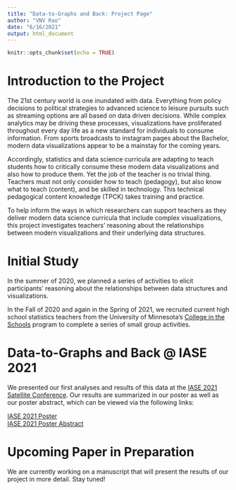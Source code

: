 ```yaml
---
title: "Data-to-Graphs and Back: Project Page"
author: "VNV Rao"
date: "6/16/2021"
output: html_document
---
```


```r
knitr::opts_chunk$set(echo = TRUE)
```

# Introduction to the Project

The 21st century world is one inundated with data. Everything from policy decisions to political strategies to advanced science to leisure pursuits such as streaming options are all based on data driven decisions. While complex analytics may be driving these processes, visualizations have proliferated throughout every day life as a new standard for individuals to consume information. From sports broadcasts to instagram pages about the Bachelor, modern data visualizations appear to be a mainstay for the coming years. 

Accordingly, statistics and data science curricula are adapting to teach students how to critically consume these modern data visualizations and also how to produce them. Yet the job of the teacher is no trivial thing. Teachers must not only consider how to teach (pedagogy), but also know what to teach (content), and be skilled in technology. This technical pedagogical content knowledge (TPCK) takes training and practice. 

To help inform the ways in which researchers can support teachers as they deliver modern data science curricula that include complex visualizations, this project investigates teachers' reasoning about the relationships between modern visualizations and their underlying data structures. 

# Initial Study

In the summer of 2020, we planned a series of activities to elicit participants' reasoning about the relationships between data structures and visualizations.

In the Fall of 2020 and again in the Spring of 2021, we recruited current high school statistics teachers from the University of Minnesota's [College in the Schools](https://ccaps.umn.edu/college-in-the-schools) program to complete a series of small group activities.

# Data-to-Graphs and Back @ IASE 2021

We presented our first analyses and results of this data at the [IASE 2021 Satellite Conference](https://iase-web.org/conference/satellite21/). Our results are summarized in our poster as well as our poster abstract, which can be viewed via the following links: 

[IASE 2021 Poster](https://github.com/RaoVNV/Data-to-Graphs/blob/main/iase-2021-poster.pdf)
<br>
[IASE 2021 Poster Abstract](https://github.com/RaoVNV/Data-to-Graphs/blob/main/IASE-2021-Final-Abstract.pdf) 


# Upcoming Paper in Preparation

We are currently working on a manuscript that will present the results of our project in more detail. Stay tuned!



